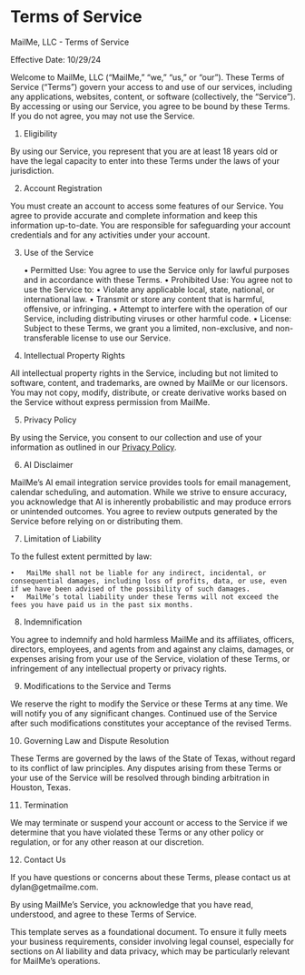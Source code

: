 # Terms of Service

MailMe, LLC - Terms of Service

Effective Date: 10/29/24

Welcome to MailMe, LLC (“MailMe,” “we,” “us,” or “our”). These Terms of Service (“Terms”) govern your access to and use of our services, including any applications, websites, content, or software (collectively, the “Service”). By accessing or using our Service, you agree to be bound by these Terms. If you do not agree, you may not use the Service.

1. Eligibility

By using our Service, you represent that you are at least 18 years old or have the legal capacity to enter into these Terms under the laws of your jurisdiction.

2. Account Registration

You must create an account to access some features of our Service. You agree to provide accurate and complete information and keep this information up-to-date. You are responsible for safeguarding your account credentials and for any activities under your account.

3. Use of the Service

	•	Permitted Use: You agree to use the Service only for lawful purposes and in accordance with these Terms.
	•	Prohibited Use: You agree not to use the Service to:
	•	Violate any applicable local, state, national, or international law.
	•	Transmit or store any content that is harmful, offensive, or infringing.
	•	Attempt to interfere with the operation of our Service, including distributing viruses or other harmful code.
	•	License: Subject to these Terms, we grant you a limited, non-exclusive, and non-transferable license to use our Service.

4. Intellectual Property Rights

All intellectual property rights in the Service, including but not limited to software, content, and trademarks, are owned by MailMe or our licensors. You may not copy, modify, distribute, or create derivative works based on the Service without express permission from MailMe.

5. Privacy Policy

By using the Service, you consent to our collection and use of your information as outlined in our [Privacy Policy](PrivPolicy.html).

6. AI Disclaimer

MailMe’s AI email integration service provides tools for email management, calendar scheduling, and automation. While we strive to ensure accuracy, you acknowledge that AI is inherently probabilistic and may produce errors or unintended outcomes. You agree to review outputs generated by the Service before relying on or distributing them.

7. Limitation of Liability

To the fullest extent permitted by law:

	•	MailMe shall not be liable for any indirect, incidental, or consequential damages, including loss of profits, data, or use, even if we have been advised of the possibility of such damages.
	•	MailMe’s total liability under these Terms will not exceed the fees you have paid us in the past six months.

8. Indemnification

You agree to indemnify and hold harmless MailMe and its affiliates, officers, directors, employees, and agents from and against any claims, damages, or expenses arising from your use of the Service, violation of these Terms, or infringement of any intellectual property or privacy rights.

9. Modifications to the Service and Terms

We reserve the right to modify the Service or these Terms at any time. We will notify you of any significant changes. Continued use of the Service after such modifications constitutes your acceptance of the revised Terms.

10. Governing Law and Dispute Resolution

These Terms are governed by the laws of the State of Texas, without regard to its conflict of law principles. Any disputes arising from these Terms or your use of the Service will be resolved through binding arbitration in Houston, Texas.

11. Termination

We may terminate or suspend your account or access to the Service if we determine that you have violated these Terms or any other policy or regulation, or for any other reason at our discretion.

12. Contact Us

If you have questions or concerns about these Terms, please contact us at dylan@getmailme.com.

By using MailMe’s Service, you acknowledge that you have read, understood, and agree to these Terms of Service.

This template serves as a foundational document. To ensure it fully meets your business requirements, consider involving legal counsel, especially for sections on AI liability and data privacy, which may be particularly relevant for MailMe’s operations.